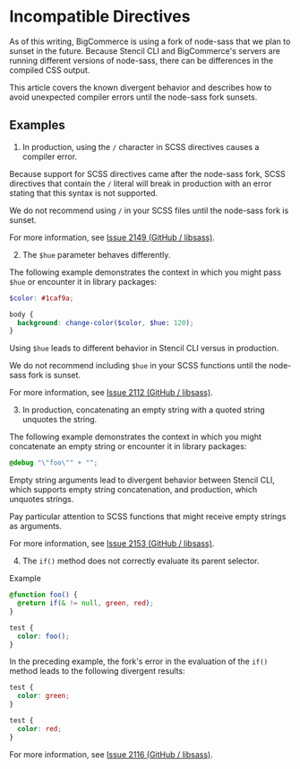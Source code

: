 # Incompatible Directives

As of this writing, BigCommerce is using a fork of node-sass that we plan to sunset in the future. Because Stencil CLI and BigCommerce's servers are running different versions of node-sass, there can be differences in the compiled CSS output.

This article covers the known divergent behavior and describes how to avoid unexpected compiler errors until the node-sass fork sunsets.

## Examples

1. In production, using the `/` character in SCSS directives causes a compiler error.

Because support for SCSS directives came after the node-sass fork, SCSS directives that contain the `/` literal will break in production with an error stating that this syntax is not supported.

We do not recommend using `/` in your SCSS files until the node-sass fork is sunset.

For more information, see [Issue 2149 (GitHub / libsass)](https://github.com/sass/libsass/issues/2149).

2. The `$hue` parameter behaves differently. 

The following example demonstrates the context in which you might pass `$hue` or encounter it in library packages:

```scss filename="Example: $hue parameter" showLineNumbers copy
$color: #1caf9a;

body {
  background: change-color($color, $hue: 120);
}
```

Using `$hue` leads to different behavior in Stencil CLI versus in production. 

We do not recommend including `$hue` in your SCSS functions until the node-sass fork is sunset.

For more information, see [Issue 2112 (GitHub / libsass)](https://github.com/sass/libsass/issues/2112).


3. In production, concatenating an empty string with a quoted string unquotes the string.

The following example demonstrates the context in which you might concatenate an empty string or encounter it in library packages:

```scss filename="Example: Empty string concatenation" showLineNumbers copy
@debug "\"foo\"" + "";
```

Empty string arguments lead to divergent behavior between Stencil CLI, which supports empty string concatenation, and production, which unquotes strings. 

Pay particular attention to SCSS functions that might receive empty strings as arguments.

For more information, see [Issue 2153 (GitHub / libsass)](https://github.com/sass/libsass/issues/2153).

4. The `if()` method does not correctly evaluate its parent selector.

Example

```scss filename="Example: Function that uses if()" showLineNumbers copy
@function foo() {
  @return if(& != null, green, red);
}

test {
  color: foo();
}
```
In the preceding example, the fork's error in the evaluation of the `if()` method leads to the following divergent results:

```css filename="Stencil CLI output" showLineNumbers copy
test {
  color: green;
}
```

```css filename="Production output" showLineNumbers copy
test {
  color: red;
}
```

For more information, see [Issue 2116 (GitHub / libsass)](https://github.com/sass/libsass/issues/2116).
